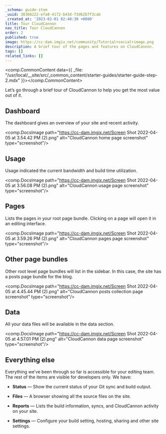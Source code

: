 ```yaml
---
_schema: guide-item
_uuid: 38368222-efa8-4172-b43d-f3d62b7f3cab
_created_at: '2023-02-01 02:40:30 +0000'
title: Tour CloudCannon
nav_title: Tour CloudCannon
order: 2
published: true
image: https://cc-dam.imgix.net/community/Tutorial+social+image.png
description: A brief tour of the pages and features on CloudCannon.
tags: []
related_links: []
---
```

<comp.CommonContent data={{ _file: "/usr/local/__site/src/_common_content/starter-guides/starter-guide-step-2.mdx" }}></comp.CommonContent>





Let’s go through a brief tour of CloudCannon to help you get the most value out of it.

## Dashboard

The dashboard gives an overview of your site and recent activity.

<comp.DocsImage path="https://cc-dam.imgix.net/Screen Shot 2022-04-05 at 3.54.42 PM (2).png" alt="CloudCannon home page screenshot" type="screenshot"/>

## Usage

Usage indicated the current bandwidth and build time utilization.

<comp.DocsImage path="https://cc-dam.imgix.net/Screen Shot 2022-04-05 at 3.56.08 PM (2).png" alt="CloudCannon usage page screenshot" type="screenshot"/>

## Pages

Lists the pages in your root page bundle. Clicking on a page will open it in an editing interface.

<comp.DocsImage path="https://cc-dam.imgix.net/Screen Shot 2022-04-05 at 3.59.26 PM (2).png" alt="CloudCannon pages page screenshot" type="screenshot"/>

## Other page bundles

Other root level page bundles will list in the sidebar. In this case, the site has a posts page bundle for the blog.

<comp.DocsImage path="https://cc-dam.imgix.net/Screen Shot 2022-04-05 at 4.45.44 PM (2).png" alt="CloudCannon posts collection page screenshot" type="screenshot"/>

## Data

All your data files will be available in the data section.

<comp.DocsImage path="https://cc-dam.imgix.net/Screen Shot 2022-04-05 at 4.57.01 PM (2).png" alt="CloudCannon data page screenshot" type="screenshot"/>

## Everything else

Everything we’ve been through so far is accessible for your editing team. The rest of the items are visible for developers only. We have:

* **Status** — Show the current status of your Git sync and build output.

* **Files** — A browser showing all the source files on the site.

* **Reports** — Lists the build information, syncs, and CloudCannon activity on your site.

* **Settings** — Configure your build setting, hosting, sharing and other site settings.